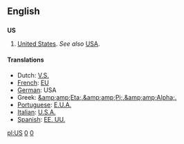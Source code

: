 ==English==
==={{initialism}}===
'''US'''

# [[United States]].  ''See also'' [[USA]].

====Translations====
*Dutch: [[V.S.]] {{m}} {{p}}
*[[w:French language|French]]: [[EU]] {{m}} {{p}}
*[[w:German language|German]]: USA {{p}}
*Greek: [[&amp;amp;Eta;.&amp;amp;Pi;.&amp;amp;Alpha;.]] {{f}} {{p}}
*[[w:Portugese language|Portuguese]]: [[E.U.A.]] {{m}} {{p}}
*[[w:Italian language|Italian]]: [[U.S.A.]] {{m}} {{p}}
*[[w:Spanish language|Spanish]]: [[EE. UU.]] {{m}} {{p}}

[[pl:US]]
[http://www.e16.info 0]
[http://www.e16.info 0]